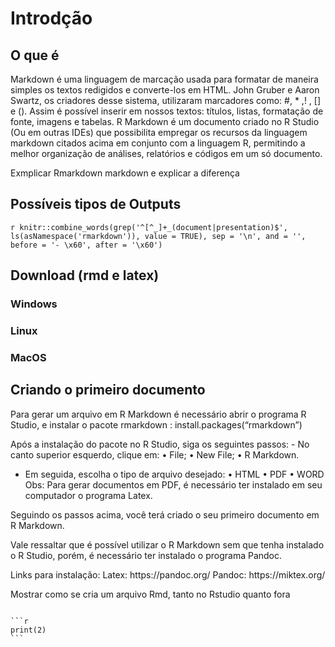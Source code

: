 # Introdção {#intro}

## O que é 
Markdown é uma linguagem de marcação usada para formatar de maneira simples os textos redigidos e converte-los em HTML. John Gruber e Aaron Swartz, os criadores desse sistema, utilizaram marcadores como: #, \* ,! , [] e (). Assim é possível inserir em nossos textos: títulos, listas, formatação de fonte, imagens e tabelas.
R Markdown é um documento criado no R Studio (Ou em outras IDEs) que possibilita empregar os recursos da linguagem markdown citados acima em conjunto com a linguagem R, permitindo a melhor organização de análises, relatórios e códigos em um só documento.

Exmplicar Rmarkdown markdown e explicar a diferença

## Possíveis tipos de Outputs

`r knitr::combine_words(grep('^[^_]+_(document|presentation)$', ls(asNamespace('rmarkdown')), value = TRUE), sep = '\n', and = '', before = '- \x60', after = '\x60')`

## Download (rmd e latex)

### Windows

### Linux

### MacOS

## Criando o primeiro documento
Para gerar um arquivo em R Markdown é necessário abrir o programa R Studio, e instalar o pacote rmarkdown :
install.packages(“rmarkdown”)

Após a instalação do pacote no R Studio, siga os seguintes passos:
- No canto superior esquerdo, clique em:
•	File;
•	New File;
•	R Markdown.

- Em seguida, escolha o tipo de arquivo desejado:
•	HTML
•	PDF 
•	WORD
Obs: Para gerar documentos em PDF, é necessário ter instalado em seu computador o programa Latex.

Seguindo os passos acima, você terá criado o seu primeiro documento em R Markdown.

Vale ressaltar que é possível utilizar o R Markdown sem que tenha instalado o R Studio, porém, é necessário ter instalado o programa Pandoc.

Links para instalação:
Latex: https://pandoc.org/
Pandoc: https://miktex.org/

Mostrar como se cria um arquivo Rmd, tanto no Rstudio quanto fora

````

```r
print(2)
```


````

